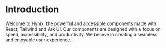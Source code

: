 
<Meta title='Introduction' />

# Introduction

Welcome to Hynix, the powerful and accessible components made with React, Tailwind and Ark UI.
Our components are designed with a focus on speed, accessibility, and productivity. We believe
in creating a seamless and enjoyable user experience.

